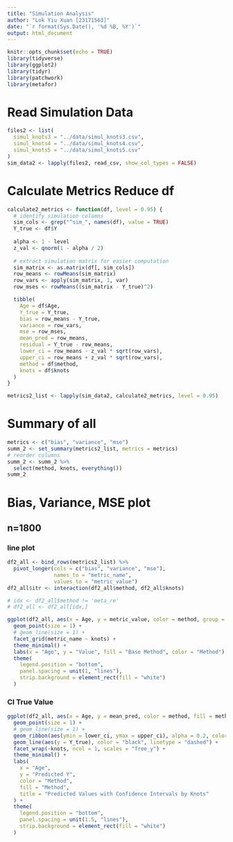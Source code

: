 ```yaml
---
title: "Simulation Analysis"
author: "Lok Yiu Xuan [23171563]"
date: "`r format(Sys.Date(), '%d %B, %Y')`"
output: html_document
---
```


```r
knitr::opts_chunk$set(echo = TRUE)
library(tidyverse)
library(ggplot2)
library(tidyr)
library(patchwork)
library(metafor)
```
# Read Simulation Data
```r
files2 <- list(
  simul_knots3 = "../data/simul_knots3.csv", 
  simul_knots4 = "../data/simul_knots4.csv", 
  simul_knots5 = "../data/simul_knots5.csv"
)
sim_data2 <- lapply(files2, read_csv, show_col_types = FALSE)
```
# Calculate Metrics Reduce df
```r
calculate2_metrics <- function(df, level = 0.95) {
  # identify simulation columns
  sim_cols <- grep("^sim_", names(df), value = TRUE)
  Y_true <- df$Y
  
  alpha <- 1 - level
  z_val <- qnorm(1 - alpha / 2)
  
  # extract simulation matrix for easier computation
  sim_matrix <- as.matrix(df[, sim_cols])
  row_means <- rowMeans(sim_matrix)
  row_vars <- apply(sim_matrix, 1, var)
  row_mses <- rowMeans((sim_matrix - Y_true)^2)

  tibble(
    Age = df$Age,
    Y_true = Y_true,
    bias = row_means - Y_true,
    variance = row_vars,
    mse = row_mses,
    mean_pred = row_means,
    residual = Y_true - row_means,
    lower_ci = row_means - z_val * sqrt(row_vars),
    upper_ci = row_means + z_val * sqrt(row_vars),
    method = df$method,
    knots = df$knots
  )
}

metrics2_list <- lapply(sim_data2, calculate2_metrics, level = 0.95)
```
# Summary of all
```r
metrics <- c("bias", "variance", "mse")
summ_2 <- set_summary(metrics2_list, metrics = metrics)
# reorder columns
summ_2 <- summ_2 %>%
  select(method, knots, everything())
summ_2
```
# Bias, Variance, MSE plot
## n=1800
### line plot
```r
df2_all <- bind_rows(metrics2_list) %>%
  pivot_longer(cols = c("bias", "variance", "mse"),
               names_to = "metric_name",
               values_to = "metric_value")
df2_all$itr <- interaction(df2_all$method, df2_all$knots)

# idx <- df2_all$method != 'meta_re'
# df2_all <- df2_all[idx,]

ggplot(df2_all, aes(x = Age, y = metric_value, color = method, group = itr)) +
  geom_point(size = 1) +
  # geom_line(size = 1) +
  facet_grid(metric_name ~ knots) +
  theme_minimal() +
  labs(x = "Age", y = "Value", fill = "Base Method", color = "Method") +
  theme(
    legend.position = "bottom",
    panel.spacing = unit(1, "lines"),
    strip.background = element_rect(fill = "white")
  )
```
### CI True Value
```r
ggplot(df2_all, aes(x = Age, y = mean_pred, color = method, fill = method, group = itr)) +
  geom_point(size = 1) +
  # geom_line(size = 1) +
  geom_ribbon(aes(ymin = lower_ci, ymax = upper_ci), alpha = 0.2, color = NA) +
  geom_line(aes(y = Y_true), color = "black", linetype = "dashed") +
  facet_wrap(~knots, ncol = 1, scales = "free_y") +
  theme_minimal() +
  labs(
    x = "Age",
    y = "Predicted Y",
    color = "Method",
    fill = "Method",
    title = "Predicted Values with Confidence Intervals by Knots"
  ) +
  theme(
    legend.position = "bottom",
    panel.spacing = unit(1.5, "lines"),
    strip.background = element_rect(fill = "white")
  )
```

```r

```

